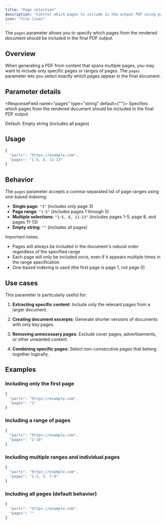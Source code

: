 ```yaml
---
title: "Page selection"
description: "Control which pages to include in the output PDF using page ranges"
icon: "file-lines"
---
```


The `pages` parameter allows you to specify which pages from the rendered document should be included in the final PDF output.

## Overview

When generating a PDF from content that spans multiple pages, you may want to include only specific pages or ranges of pages. The `pages` parameter lets you select exactly which pages appear in the final document.

## Parameter details

<ResponseField name="pages" type="string" default={""}>
  Specifies which pages from the rendered document should be included in the final PDF output
  
  Default: Empty string (includes all pages)
</ResponseField>

## Usage

```javascript
{
  "parts": "https://example.com",
  "pages": "1-5, 8, 11-13"
}
```

## Behavior

The `pages` parameter accepts a comma-separated list of page ranges using one-based indexing:

- **Single page**: `"3"` (includes only page 3)
- **Page range**: `"1-5"` (includes pages 1 through 5)
- **Multiple selections**: `"1-5, 8, 11-13"` (includes pages 1-5, page 8, and pages 11-13)
- **Empty string**: `""` (includes all pages)

Important notes:
- Pages will always be included in the document's natural order regardless of the specified range
- Each page will only be included once, even if it appears multiple times in the range specification
- One-based indexing is used (the first page is page 1, not page 0)

## Use cases

This parameter is particularly useful for:

1. **Extracting specific content**: Include only the relevant pages from a larger document.

2. **Creating document excerpts**: Generate shorter versions of documents with only key pages.

3. **Removing unnecessary pages**: Exclude cover pages, advertisements, or other unwanted content.

4. **Combining specific pages**: Select non-consecutive pages that belong together logically.

## Examples

### Including only the first page

```javascript
{
  "parts": "https://example.com",
  "pages": "1"
}
```

### Including a range of pages

```javascript
{
  "parts": "https://example.com",
  "pages": "2-10"
}
```

### Including multiple ranges and individual pages

```javascript
{
  "parts": "https://example.com",
  "pages": "1-3, 5, 7-9"
}
```

### Including all pages (default behavior)

```javascript
{
  "parts": "https://example.com",
  "pages": ""
}
``` 